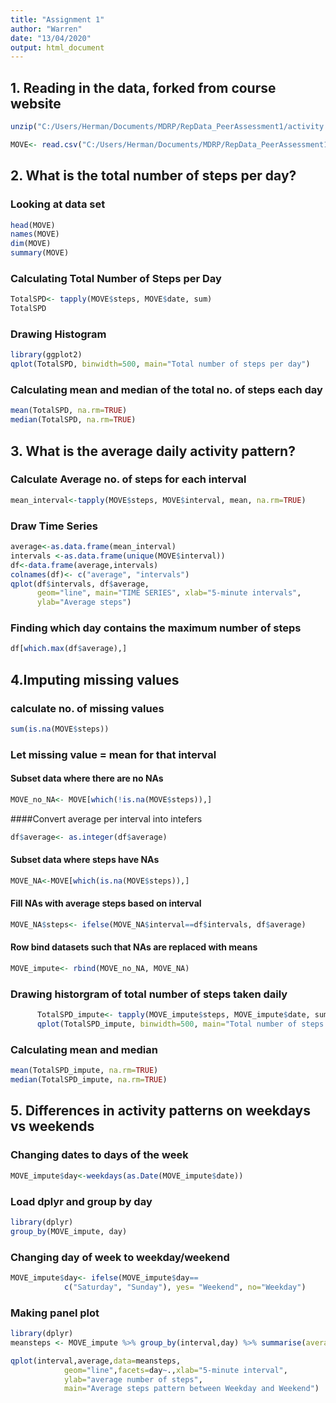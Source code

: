 ```yaml
---
title: "Assignment 1"
author: "Warren"
date: "13/04/2020"
output: html_document
---
```


## 1. Reading in the data, forked from course website
```r
unzip("C:/Users/Herman/Documents/MDRP/RepData_PeerAssessment1/activity.zip")

MOVE<- read.csv("C:/Users/Herman/Documents/MDRP/RepData_PeerAssessment1/Activity.csv")
```

## 2. What is the total number of steps per day?

### Looking at data set
```r
head(MOVE)
names(MOVE)
dim(MOVE)
summary(MOVE)
```

### Calculating Total Number of Steps per Day
```r
TotalSPD<- tapply(MOVE$steps, MOVE$date, sum)
TotalSPD
```

### Drawing Histogram
```r
library(ggplot2)
qplot(TotalSPD, binwidth=500, main="Total number of steps per day")
```

### Calculating mean and median of the total no. of steps each day
```r
mean(TotalSPD, na.rm=TRUE)
median(TotalSPD, na.rm=TRUE)
```

## 3. What is the average daily activity pattern? 

### Calculate Average no. of steps for each interval
```r
mean_interval<-tapply(MOVE$steps, MOVE$interval, mean, na.rm=TRUE)
```

### Draw Time Series
```r
average<-as.data.frame(mean_interval)
intervals <-as.data.frame(unique(MOVE$interval))
df<-data.frame(average,intervals)
colnames(df)<- c("average", "intervals")
qplot(df$intervals, df$average, 
      geom="line", main="TIME SERIES", xlab="5-minute intervals", 
      ylab="Average steps")
```

### Finding which day contains the maximum number of steps
```r
df[which.max(df$average),]
```

## 4.Imputing missing values

### calculate no. of missing values
```r
sum(is.na(MOVE$steps))
```
      
### Let missing value = mean for that interval
#### Subset data where there are no NAs
```r
MOVE_no_NA<- MOVE[which(!is.na(MOVE$steps)),]
```

####Convert average per interval into intefers
```r
df$average<- as.integer(df$average)
```

#### Subset data where steps have NAs
```r
MOVE_NA<-MOVE[which(is.na(MOVE$steps)),]
```
            
#### Fill NAs with average steps based on interval
```r
MOVE_NA$steps<- ifelse(MOVE_NA$interval==df$intervals, df$average)
```
            
#### Row bind datasets such that NAs are replaced with means
```r
MOVE_impute<- rbind(MOVE_no_NA, MOVE_NA)
```

### Drawing historgram of total number of steps taken daily
```r
      TotalSPD_impute<- tapply(MOVE_impute$steps, MOVE_impute$date, sum)
      qplot(TotalSPD_impute, binwidth=500, main="Total number of steps per day")
```

### Calculating mean and median      
```r
mean(TotalSPD_impute, na.rm=TRUE)
median(TotalSPD_impute, na.rm=TRUE)
```
      
## 5. Differences in activity patterns on weekdays vs weekends

### Changing dates to days of the week
```r
MOVE_impute$day<-weekdays(as.Date(MOVE_impute$date))
```

### Load dplyr and group by day
```r
library(dplyr)
group_by(MOVE_impute, day)
```
      
### Changing day of week to weekday/weekend
```r
MOVE_impute$day<- ifelse(MOVE_impute$day==
            c("Saturday", "Sunday"), yes= "Weekend", no="Weekday")
```

### Making panel plot
```r
library(dplyr)
meansteps <- MOVE_impute %>% group_by(interval,day) %>% summarise(average = mean(steps))

qplot(interval,average,data=meansteps,
            geom="line",facets=day~.,xlab="5-minute interval",
            ylab="average number of steps",
            main="Average steps pattern between Weekday and Weekend")
```
      
            
      

